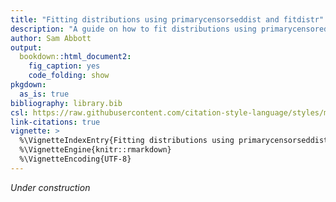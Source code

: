 ```yaml
---
title: "Fitting distributions using primarycensorseddist and fitdistr"
description: "A guide on how to fit distributions using primarycensoreddist."
author: Sam Abbott
output:
  bookdown::html_document2:
    fig_caption: yes
    code_folding: show
pkgdown:
  as_is: true
bibliography: library.bib
csl: https://raw.githubusercontent.com/citation-style-language/styles/master/apa-numeric-superscript-brackets.csl
link-citations: true
vignette: >
  %\VignetteIndexEntry{Fitting distributions using primarycensorseddist and fitdistr}
  %\VignetteEngine{knitr::rmarkdown}
  %\VignetteEncoding{UTF-8}
---
```


*Under construction*
